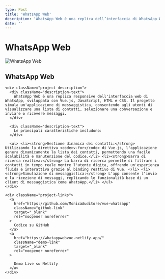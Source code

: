 ```yaml
---
type: Post
title: 'WhatsApp Web'
description: 'WhatsApp Web è una replica dell’interfaccia di WhatsApp Web, sviluppata con Vue.js, HTML, CSS e JavaScript, che simula un’esperienza realistica di chat.'
date: ''
---
```


# WhatsApp Web

<div className="project-card">
  <div className="project-image">
    <img src="/images/whatsapp-web.png" alt="WhatsApp Web" />
  </div>

  <div className="project-content">
    <h2>WhatsApp Web</h2>

    <div className="project-description">
      <div className="description-text">
        WhatsApp Web è una replica responsive dell'interfaccia web di WhatsApp, sviluppata con Vue.js, JavaScript, HTML e CSS. Il progetto simula un'applicazione di messaggistica, consentendo agli utenti di visualizzare una lista di contatti, selezionare una conversazione e inviare o ricevere messaggi.
      </div>

      <div className="description-text">
        Le principali caratteristiche includono:
      </div>

      <ul> <li><strong>Gestione dinamica dei contatti:</strong> Utilizzando la direttiva <code>v-for</code> di Vue.js, l'applicazione genera dinamicamente la lista dei contatti, permettendo una facile scalabilità e manutenzione del codice.</li> <li><strong>Barra di ricerca reattiva:</strong> La barra di ricerca permette di filtrare i contatti in tempo reale mentre l'utente digita, offrendo un'esperienza fluida e interattiva grazie al binding reattivo di Vue. </li> <li><strong>Simulazione di messaggistica:</strong> L'app consente l'invio e la ricezione di messaggi, replicando le funzionalità base di un client di messaggistica come WhatsApp.</li> </ul>
    </div>

    <div className="project-links">
      <a
        href="https://github.com/MonicaAuditore/vue-whatsapp"
        className="github-link"
        target="_blank"
        rel="noopener noreferrer"
      >
        Codice su GitHub
      </a>
      <a
        href="https://whatappwebvue.netlify.app/"
        className="demo-link"
        target="_blank"
        rel="noopener noreferrer"
      >

        Demo Live su Netlify
      </a>
    </div>

  </div>
</div>

<style jsx>{`
  .project-card {
    border-radius: 8px;
    overflow: hidden;
    box-shadow: 0 4px 6px rgba(0, 0, 0, 0.1);
    margin-bottom: 2rem;
    display: flex;
    flex-direction: column;
  }

  .project-image img {
    width: 100%;
    height: auto;
    object-fit: cover;
  }

  .project-content {
    padding: 1.5rem;
  }

  .project-description {
    margin: 1rem 0;
  }

  .description-text {
    margin-bottom: 1rem;
    line-height: 1.6;
  }

  .project-links {
    display: flex;
    gap: 1rem;
    margin-top: 1.5rem;
  }

  .project-links a {
    display: inline-flex;
    align-items: center;
    padding: 0.5rem 1rem;
    border-radius: 4px;
    text-decoration: none;
    font-weight: 500;
    transition: all 0.2s ease;
  }

  .logo-icon {
    margin-right: 0.5rem;
  }

  .github-link {
    background-color: #24292e;
    color: white;
  }

  .demo-link {
    background-color: #00ad9f;
    color: white;
  }

  .project-links a:hover {
    opacity: 0.9;
    transform: translateY(-2px);
  }

  @media (min-width: 768px) {
    .project-card {
      flex-direction: row;
    }

    .project-image {
      flex: 0 0 40%;
    }

    .project-content {
      flex: 1;
    }
  }
`}</style>
